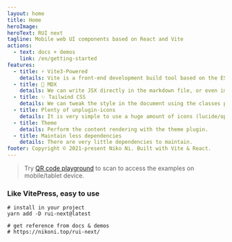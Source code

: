 ```yaml
---
layout: home
title: Home
heroImage: 
heroText: RUI next
tagline: Mobile web UI components based on React and Vite
actions:
  - text: docs + demos
    link: /en/getting-started
features:
  - title: ⚡️ Vite3-Powered
    details: Vite is a front-end development build tool based on the ES Module and is known for its speed.
  - title: 📘 MDX
    details: We can write JSX directly in the markdown file, or even import components.
  - title: ✨ Tailwind CSS
    details: We can tweak the style in the document using the classes provided by Tailwind CSS.
  - title: Plenty of unplugin-icons
    details: It is very simple to use a huge amount of icons (lucide/openmoji/tabler) in the document on demand.
  - title: Theme
    details: Perform the content rendering with the theme plugin.
  - title: Maintain less dependencies
    details: There are very little dependencies to maintain.
footer: Copyright © 2021-present Niko Ni. Built with Vite & React.
---
```



> Try [QR code playground](/en/qr-code) to scan to access the examples on mobile/tablet device. <IconLightning className="text-[1.3em] text-amber-500" />

### Like VitePress, easy to use

```shell
# install in your project
yarn add -D rui-next@latest

# get reference from docs & demos
# https://nikoni.top/rui-next/
```
